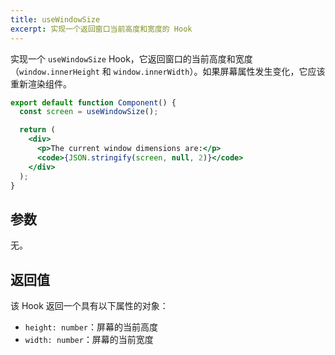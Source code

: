 ```yaml
---
title: useWindowSize
excerpt: 实现一个返回窗口当前高度和宽度的 Hook
---
```


实现一个 `useWindowSize` Hook，它返回窗口的当前高度和宽度（`window.innerHeight` 和 `window.innerWidth`）。如果屏幕属性发生变化，它应该重新渲染组件。

```jsx
export default function Component() {
  const screen = useWindowSize();

  return (
    <div>
      <p>The current window dimensions are:</p>
      <code>{JSON.stringify(screen, null, 2)}</code>
    </div>
  );
}
```

## 参数

无。

## 返回值

该 Hook 返回一个具有以下属性的对象：

* `height: number`：屏幕的当前高度
* `width: number`：屏幕的当前宽度
